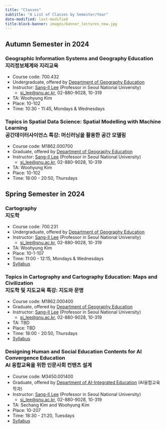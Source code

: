 ```yaml
---
title: "Classes"
subtitle: "A List of Classes by Semester/Year"
date-modified: last-modified
title-block-banner: images/banner_lectures_new.jpg
---
```


## Autumn Semester in 2024

### Geographic Information Systems and Geography Education <br />지리정보체계와 지리교육

-   Course code: 700.432
-   Undergraduate, offered by [Department of Geography Education](https://geoedu.snu.ac.kr/)
-   Instructor: [Sang-Il Lee](https://sangillee66.github.io/) (Professor in Seoul National University)
    -   [si_lee\@snu.ac.kr](mailto:%20si_lee@snu.ac.kr), 02-880-9028, 10-319
-   TA: Woohyung Kim
-   Place: 10-102
-   Time: 10:30 - 11:45, Mondays & Wednesdays

### Topics in Spatial Data Science: Spatial Modelling with Machine Learning <br />공간데이터사이언스 특강: 머신러닝을 활용한 공간 모델링

-   Course code: M1862.000700
-   Graduate, offered by [Department of Geography Education](https://geoedu.snu.ac.kr/)
-   Instructor: [Sang-Il Lee](https://sangillee66.github.io/) (Professor in Seoul National University)
    -   [si_lee\@snu.ac.kr](mailto:%20si_lee@snu.ac.kr), 02-880-9028, 10-319
-   TA: Woohyung Kim
-   Place: 10-102
-   Time: 18:00 - 20:50, Thursdays

## Spring Semester in 2024

### Cartography <br />지도학

-   Course code: 700.231
-   Undergraduate, offered by [Department of Geography Education](https://geoedu.snu.ac.kr/)
-   Instructor: [Sang-Il Lee](https://sangillee66.github.io/) (Professor in Seoul National University)
    -   [si_lee\@snu.ac.kr](mailto:%20si_lee@snu.ac.kr), 02-880-9028, 10-319
-   TA: Woohyung Kim
-   Place: 10-1-107
-   Time: 11:00 - 12:15, Mondays & Wednesdays
-   [Syllabus](classes/2024_1_Cartography.qmd)

### Topics in Cartography and Cartography Education: Maps and Civilization <br />지도학 및 지도교육 특강: 지도와 문명

-   Course code: M1862.000400
-   Graduate, offered by [Department of Geography Education](https://geoedu.snu.ac.kr/)
-   Instructor: [Sang-Il Lee](https://sangillee66.github.io/) (Professor in Seoul National University)
    -   [si_lee\@snu.ac.kr](mailto:%20si_lee@snu.ac.kr), 02-880-9028, 10-319
-   TA: TBD
-   Place: TBD
-   Time: 18:00 - 20:50, Thursdays
-   [Syllabus](classes/2024_1_Topics_Carto.qmd)

### Designing Human and Social Education Contents for AI Convergence Education <br />AI 융합교육을 위한 인문사회 컨텐츠 설계

-   Course code: M3450.001400
-   Graduate, offered by [Department of AI-Integrated Education](https://aied.snu.ac.kr/) (AI융합교육학과)
-   Instructor: [Sang-Il Lee](https://sangillee66.github.io/) (Professor in Seoul National University)
    -   [si_lee\@snu.ac.kr](mailto:%20si_lee@snu.ac.kr), 02-880-9028, 10-319
-   TA: Sechang Kim and Woohyung Kim
-   Place: 10-207
-   Time: 18:30 - 21:20, Tuesdays
-   [Syllabus](classes/2024_1_AI_Edu.qmd)

